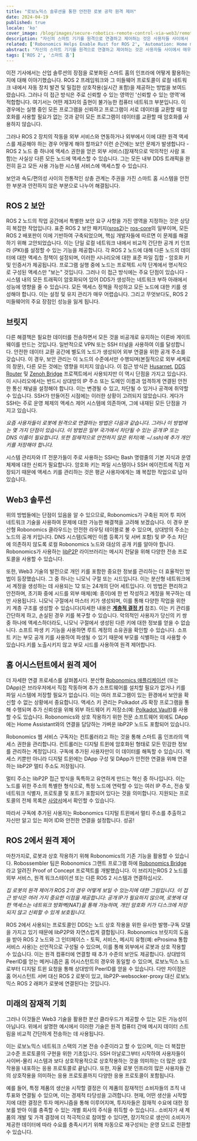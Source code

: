 ```yaml
---
title: "로보노믹스 솔루션을 통한 안전한 로봇 공학 원격 제어"
date: 2024-04-19
published: true
locale: 'ko'
cover_image: /blog/images/secure-robotics-remote-control-via-web3/remote_control_cover.png
description: "자신의 스마트 기기를 원격으로 연결하고 제어하는 것은 사용자들 사이에서 매우 인기 있는 기능입니다. 그러나 이러한 사소한 작업조차 경험이 부족한 사용자들에게 많은 어려움을 야기합니다 - NAT 극복부터 보안 문제까지. 새로운 기사에서는 이러한 어려움을 로보노믹스의 도움으로 어떻게 극복할 수 있는지 보여드리겠습니다."
related: ['Robonomics Helps Enable Rust for ROS 2', 'Automation: Home meets Industrial']
abstract: "자신의 스마트 기기를 원격으로 연결하고 제어하는 것은 사용자들 사이에서 매우 인기 있는 기능입니다. 그러나 이러한 사소한 작업조차 경험이 부족한 사용자들에게 많은 어려움을 야기합니다 - NAT 극복부터 보안 문제까지. 새로운 기사에서는 이러한 어려움을 로보노믹스의 도움으로 어떻게 극복할 수 있는지 보여드리겠습니다."
tags: ['ROS 2', '스마트 홈']
---
```


이전 기사에서는 산업 솔루션의 장점을 로봇화된 스마트 홈의 인프라에 어떻게 활용하는지에 대해 이야기했습니다. ROS 2 프레임워크와 그 미들웨어 프로토콜이 로컬 네트워크 내에서 자동 장치 발견 및 밀접한 상호작용(실시간 포함)을 제공하는 방법을 보여드렸습니다. 그러나 이 접근 방식은 주로 신뢰할 수 있는 영역인 '신뢰할 수 있는 영역'에 적합합니다. 여기서는 어떤 제3자의 출현이 불가능한 컴퓨터 네트워크 부분입니다. 이 경우에는 실행 중인 모든 프로그램을 신뢰하고 프로그램이 서로 데이터를 교환할 때 암호화를 사용할 필요가 없는 것과 같이 모든 프로그램이 데이터를 교환할 때 암호화를 사용하지 않습니다.

그러나 ROS 2 장치의 작동을 외부 서비스와 연동하거나 외부에서 이에 대한 원격 액세스를 제공해야 하는 경우 어떻게 해야 할까요? 이런 순간에는 보안 문제가 발생합니다 - ROS 2 노드 중 하나에 액세스 권한을 얻은 외부 서비스(잠재적으로 악의적인 사람 포함)는 사실상 다른 모든 노드에 액세스할 수 있습니다. 그는 모든 내부 DDS 트래픽을 완전히 듣고 모든 사용 가능한 시스템 서비스에 액세스할 수 있습니다.

보안과 속도/편의성 사이의 전통적인 상충 관계는 주권을 가진 스마트 홈 시스템을 안전한 부분과 안전하지 않은 부분으로 나누어 해결됩니다.

## ROS 2 보안

ROS 2 노드의 작업 공간에서 특별한 보안 요구 사항을 가진 영역을 지정하는 것은 상당히 복잡한 작업입니다. 표준 ROS 2 보안 패키지([sros2](https://docs.ros.org/rolling/Concepts/Intermediate/About-Security.html))는 [ros-core](https://ros.org/reps/rep-2001.html#id32)의 일부이며, 모든 ROS 2 배포판이 이에 기반하여 구축되었으며, 핵심 개발자들에 따르면 이 문제를 해결하기 위해 고안되었습니다. 이는 단일 로컬 네트워크 내에서 비교적 간단한 공개 키 인프라 (PKI)를 설정할 수 있는 기능을 제공합니다. 각 ROS 2 노드에 대해 다른 노드의 데이터에 대한 액세스 정책이 설정되며, 이러한 시나리오에 대한 표준 파일 집합 - 암호화 키 및 인증서가 제공됩니다. 프로그램 실행 중에 노드는 프로젝트 시작 단계에서 명시적으로 구성된 액세스만 "보는" 것입니다. 그러나 이 접근 방식에는 주요 단점이 있습니다 - 시스템 내의 모든 트래픽이 암호화되어 있어 DDS가 생성하는 네트워크 부하 아래에서 성능에 영향을 줄 수 있습니다. 모든 액세스 정책을 작성하고 모든 노드에 대한 키를 생성해야 합니다. 이는 설정 및 유지 관리가 매우 어렵습니다. 그리고 무엇보다도, ROS 2 미들웨어의 주요 장점인 성능을 잃게 됩니다.

## 브릿지

다른 해결책은 필요한 데이터를 전송하면서 모든 것을 비공개로 유지하는 이른바 게이트웨이를 만드는 것입니다. 일반적으로 VPN 또는 SSH 터널을 사용하여 이를 달성합니다. 안전한 데이터 교환 공간에 별도의 노드가 생성되어 외부 연결을 위한 공개 주소를 갖습니다. 이 경우, 보안 관리는 이 노드의 수준에서만 수행되며(본질적으로 외부 세계로의 창문), 다른 모든 것에는 영향을 미치지 않습니다. 이 접근 방식은 [Husarnet](https://github.com/husarnet/husarnet), [DDS Router](https://github.com/eProsima/DDS-Router) 및 [Zenoh Bridge](https://github.com/eclipse-zenoh/zenoh-plugin-ros2dds) 프로젝트에서 사용되지만 이 역시 단점을 가지고 있습니다. 이 시나리오에서는 반드시 상대방의 IP 주소 또는 도메인 이름과 엄격하게 연결된 안전한 통신 채널을 설정해야 합니다. 이는 변경될 수 있고, 차단될 수 있거나 공격에 취약할 수 있습니다. SSH가 만들어진 시점에는 이러한 상황이 고려되지 않았습니다. 게다가 SSH는 주로 운영 체제의 액세스 제어 시스템에 의존하며, 그에 내재된 모든 단점을 가지고 있습니다.

<RbImage zoom src="/blog/images/secure-robotics-remote-control-via-web3/remote_control_legacy_approach.png" alt="Classic Remote Control via public IP and SSH/VPN" />

*요즘 사용자들이 로봇에 원격으로 연결하는 방법은 다음과 같습니다. 그러나 이 방법에는 몇 가지 단점이 있습니다. 이 방법은 일부 국가에서 차단될 수 있는 공개 IP 또는 DNS 이름이 필요합니다. 또한 잠재적으로 안전하지 않은 위치(예: ~/.ssh)에 추가 개인 키를 저장해야 합니다.*

시스템 관리자와 IT 전문가들이 주로 사용하는 SSH는 Bash 명령줄의 기본 지식과 운영 체제에 대한 신뢰가 필요합니다. 암호화 키는 파일 시스템이나 SSH 에이전트에 직접 저장되기 때문에 액세스 키를 관리하는 것은 평균 사용자에게는 꽤 복잡한 작업으로 남아 있습니다.

## Web3 솔루션

위의 방법들에는 단점이 있음을 알 수 있으므로, Robonomics가 구축된 피어 투 피어 네트워크 기술을 사용하여 문제에 대한 가능한 해결책을 고려해 보겠습니다. 이 경우 분산형 Robonomics 클라우드는 안전한 라우팅 테이블로 볼 수 있으며, 상대방의 주소는 노드의 공개 키입니다. DNS 시스템(도메인 이름 등록기 및 서버 포함) 및 IP 주소 차단에 의존하지 않도록 로컬 Robonomics 노드와 대상의 공개 키를 알아야 합니다. Robonomics가 사용하는 [libP2P](https://libp2p.io/) 라이브러리는 메시지 전달을 위해 다양한 전송 프로토콜을 사용할 수 있습니다.

또한, Web3 기술의 발전으로 개인 키를 포함한 중요한 정보를 관리하는 더 효율적인 방법이 등장했습니다. 그 중 하나는 니모닉 구절 또는 시드입니다. 이는 분산형 네트워크에서 계정을 생성하는 데 사용되는 12 또는 24개의 단어 세트입니다. 이 방법은 편리하고 안전하며, 초기화 중에 시드를 외부 매체(예: 종이)에 한 번 작성하고 계정을 복구하는 데만 사용됩니다. 니모닉 구절에서 마스터 키가 생성되며, 이를 통해 다양한 작업을 위한 키 계층 구조를 생성할 수 있습니다(자세한 내용은 **[계층적 결정 키](https://docs.substrate.io/reference/command-line-tools/subkey/#hierarchical-deterministic-keys)** 참조). 이는 키 관리를 간단하게 하고, 손실된 경우 키를 복구할 수 있습니다. 악의적인 사용자가 당신의 키 쌍 중 하나에 액세스하더라도, 니모닉 구절에서 생성된 다른 키에 대한 정보를 얻을 수 없습니다. 소프트 파생 키 기능을 사용하면 루트 계정의 소유권을 확인할 수 있습니다. 소프트 키는 부모 공개 키를 사용하여 파생될 수 있기 때문에 부모를 식별하는 데 사용할 수 있습니다.키를 노출시키지 않고 부모 시드를 사용하여 원격 제어합니다.

## 홈 어시스턴트에서 원격 제어

더 자세한 연결 프로세스를 살펴봅시다. 분산형 [Robonomics 애플리케이션](https://robonomics.app/) (또는 DApp)은 브라우저에서 직접 작동하며 추가 소프트웨어를 설치할 필요가 없거나 키를 파일 시스템에 저장할 필요가 없습니다. 이는 여러 프로그램이 있는 환경에서 보안을 확신할 수 없는 상황에서 중요합니다. 액세스 키 관리는 Polkadot JS 확장 프로그램을 통해 수행되며 추가 신뢰성을 위해 외부 하드웨어 키 저장소(예: [Polkadot Vault](https://wiki.polkadot.network/docs/polkadot-vault))를 사용할 수도 있습니다. Robonomics와 상호 작용하기 위한 전문 소프트웨어 외에도 DApp에는 Home Assistant와의 연결을 담당하는 가벼운 libP2P 노드도 포함되어 있습니다.

<RbImage zoom src="/blog/images/secure-robotics-remote-control-via-web3/robonomics_home_assistant_usecase.png" alt="홈 어시스턴트 원격 제어" />

Robonomics 웹 서비스 구독자는 컨트롤러라고 하는 것을 통해 스마트 홈 인프라의 액세스 권한을 관리합니다. 컨트롤러는 디지털 트윈에 암호화된 형태로 모든 민감한 정보를 관리하는 계정입니다. 구독에 추가된 사용자만이 이 데이터를 해독할 수 있습니다. 액세스 키뿐만 아니라 디지털 트윈에는 DApp 구성 및 DApp가 안전한 연결을 위해 연결하는 libP2P 멀티 주소도 저장됩니다.

멀티 주소는 libP2P 접근 방식을 독특하고 유연하게 만드는 혁신 중 하나입니다. 이는 노드를 위한 주소의 특별한 형식으로, 특정 노드에 연락할 수 있는 여러 IP 주소, 전송 및 네트워크 식별자, 프로토콜 및 포트가 포함되어 있다는 것을 의미합니다. 지원되는 프로토콜의 전체 목록은 [사양서](https://github.com/multiformats/multiaddr/blob/master/protocols.csv)에서 확인할 수 있습니다.

따라서 구독에 추가된 사용자는 Robonomics 디지털 트윈에서 멀티 주소를 추출하고 자신만 알고 있는 피어 ID와 안전한 연결을 설정합니다. 성공!

## ROS 2에서 원격 제어

마찬가지로, 로봇과 상호 작용하기 위해 Robonomics의 기존 기능을 활용할 수 있습니다. Robossembler 팀은 Robonomics 그랜트 프로그램 하에 [Robonomics Bridge](https://gitlab.com/robossembler/robonomics_bridge)라고 알려진 Proof of Concept 프로젝트를 개발했습니다. 이 브리지는ROS 2 노드를 외부 서비스, 원격 워크스테이션 또는 다른 ROS 2 시스템과 연결하십시오.

<RbImage zoom src="/blog/images/secure-robotics-remote-control-via-web3/robonomics_ros2_usecase.png" alt="로보노믹스를 통한 ROS 2 원격 제어" />

*집 로봇의 원격 제어가 ROS 2의 경우 어떻게 보일 수 있는지에 대한 그림입니다. 이 접근 방식은 여러 가지 중요한 이점을 제공합니다: 공개 IP가 필요하지 않으며, 로봇에 대한 액세스는 네트워크 방화벽(NAT)을 통해 가능하며, 개인 암호화 키가 디스크에 저장되지 않고 신뢰할 수 있게 보호됩니다.*

ROS 2에서 사용되는 프로토콜인 DDS는 노드 상호 작용을 위한 유사한 발행-구독 모델을 가지고 있기 때문에 libP2P와 자연스럽게 결합됩니다. Robonomics 브릿지의 도움을 받아 ROS 2 노드와 그 인터페이스 - 토픽, 서비스, 메시지 유형(예: eProsima 통합 서비스 사용)는 선언적으로 구성될 수 있으며, 이를 통해 외부에서 로봇과 상호 작용할 수 있습니다. 이는 원격 컴퓨터에 연결할 때 추가 수준의 보안도 제공합니다. 상대방의 PeerID를 얻는 메커니즘은 홈 어시스턴트의 경우와 동일할 수 있으며, 로보노믹스 노드로부터 디지털 트윈 요청을 통해 상대방의 PeerID를 얻을 수 있습니다. 다만 차이점은 홈 어시스턴트 서버 대신 ROS 2 로봇이 있고, libP2P-websocker-proxy 대신 로보노믹스 ROS 2 래퍼가 로봇에 연결된다는 것입니다.

## 미래의 잠재적 기회

그러나 이것들은 Web3 기술을 활용한 분산 클라우드가 제공할 수 있는 모든 가능성이 아닙니다. 위에서 설명한 예시에서 이러한 기술은 원격 컴퓨터 간에 메시지 데이터 스트림을 비교적 간단하게 전송하는 데 사용됩니다.

이는 로보노믹스 네트워크 스택의 기본 전송 수준이라고 할 수 있으며, 이는 더 복잡한 고수준 프로토콜의 구현을 위한 기초입니다. SSH 아날로그부터 시작하여 사용자들이 사이버-물리 시스템과 보다 상호작용적으로 상호작용하는 것을 의미하는 더 많은 상호작용을 내포하는 응용 프로토콜로 끝납니다. 또한, 자율 로봇 인프라의 많은 사용자들 간의 상호작용을 의미하는 응용 프로토콜까지 다양한 응용 프로토콜이 포함됩니다.

예를 들어, 특정 제품의 생산을 시작할 결정은 이 제품의 잠재적인 소비자들의 조직 내 투표와 연결될 수 있으며, 이는 경제적 타당성을 고려합니다. 현재, 어떤 생산을 시작할지에 대한 결정은 투자 메커니즘을 통해 이루어지며, 투자자들은 잠재적 수요에 대한 정보를 받아 이를 충족할 수 있는 개별 회사의 주식을 취득할 수 있습니다.. 소비자가 새 제품의 개발 및 가격 결정에 더 적극적으로 참여할 수 있다면, 장기적으로 생산이 소비자가 제공한 데이터에 따라 수요를 충족시키기 위해 자동으로 재구성되는 운영 모드로 전환할 수 있습니다.